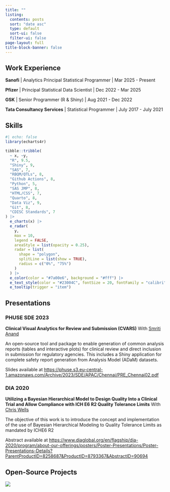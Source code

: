 ---
title: ""
listing:
  contents: posts
  sort: "date asc"
  type: default
  sort-ui: false
  filter-ui: false
page-layout: full
title-block-banner: false
---

## Work Experience

<b>Sanofi</b> \| Analytics Principal Statistical Programmer \| Mar 2025 - Present

<b>Pfizer</b> \| Principal Statistical Data Scientist \| Dec 2022 - Mar 2025

<b>GSK</b> \| Senior Programmer (R & Shiny) \| Aug 2021 - Dec 2022

<b>Tata Consultancy Services</b> \| Statistical Programmer \| July 2017 - July 2021

## Skills

```{r, fig.height=6, fig.width=10, results='asis'}
#| echo: false
library(echarts4r)

tibble::tribble(
  ~ x, ~y,
  "R", 9.5,
  "Shiny", 9,
  "SAS", 7,
  "RBQM/QTLs", 8,
  "Github Actions", 8,
  "Python", 5,
  "SAS JMP", 8,
  "HTML/CSS", 7,
  "Quarto", 8,
  "Data Viz", 9,
  "Git", 8,
  "CDISC Standards", 7
) |>
  e_charts(x) |>
  e_radar(
    y,
    max = 10,
    legend = FALSE,
    areaStyle = list(opacity = 0.25),
    radar = list(
      shape = "polygon",
      splitLine = list(show = TRUE),
      radius = c("0%", "75%")
    )
  ) |>
  e_color(color = "#7a00e6", background = "#fff") |>
  e_text_style(color = "#23004C", fontSize = 20, fontFamily = "calibri") |>
  e_tooltip(trigger = "item")
```

## Presentations

### PHUSE SDE 2023

<b>Clinical Visual Analytics for Review and Submission (CVARS)</b>
With <a href = 'https://www.linkedin.com/in/smriti95anand/'>Smriti Anand</a>

An open-source tool and package to enable generation of common analysis reports (tables and interactive plots) for clinical review and direct inclusion in submission for regulatory agencies. This includes a Shiny application for complete safety report generation from Analysis Model (ADaM) datasets.

Slides available at [https://phuse.s3.eu-central-1.amazonaws.com/Archive/2023/SDE/APAC/Chennai/PRE_Chennai02.pdf](https://phuse.s3.eu-central-1.amazonaws.com/Archive/2023/SDE/APAC/Chennai/PRE_Chennai02.pdf)

### DIA 2020

<b>Utilizing a Bayesian Hierarchical Model to Design Quality Into a Clinical Trial and Allow Compliance with ICH E6 R2 Quality Tolerance Limits</b>
With <a href = 'https://www.linkedin.com/in/chris-wells-11830327'>Chris Wells</a>

The objective of this work is to introduce the concept and implementation of the use of Bayesian Hierarchical Modeling to Quality Tolerance Limits as mandated by ICHE6 R2

Abstract available at [https://www.diaglobal.org/en/flagship/dia-2020/program/about-our-offerings/posters/Poster-Presentations/Poster-Presentations-Details?ParentProductID=8258687&ProductID=8793367&AbstractID=90694](https://www.diaglobal.org/en/flagship/dia-2020/program/about-our-offerings/posters/Poster-Presentations/Poster-Presentations-Details?ParentProductID=8258687&ProductID=8793367&AbstractID=90694)

## Open-Source Projects

[![](open-source.png){fig-align="center"}](https://pharmaverse.org/)

::: column-page
:::
